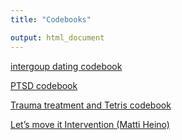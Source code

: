 ```yaml
---
title: "Codebooks"

output: html_document
---
```


[intergoup dating codebook](intergroup_dating.html)

[PTSD codebook](PTSD.html)

[Trauma treatment and Tetris codebook](Trauma_Treatment_and_Tetris.html)

[Let's move it Intervention (Matti Heino)](https://heinonmatti.github.io/baseline-visu/codebook_elaborate.html)